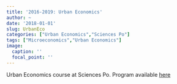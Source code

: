 ```yaml
---
title: '2016-2019: Urban Economics'
author: ~
date: '2018-01-01'
slug: UrbanEco
categories: ["Urban Economics","Sciences Po"]
tags: ["Microeconomics","Urban Economics"]
image:
  caption: ''
  focal_point: ''
---
```


Urban Economics course at Sciences Po. Program available [here](/doc/syllabus.pdf)